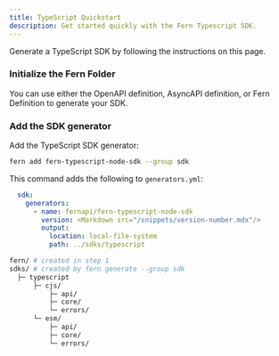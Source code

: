 ```yaml
---
title: TypeScript Quickstart
description: Get started quickly with the Fern Typescript SDK.
---
```


<Markdown src="/products/sdks/snippets/demo-warning.mdx"/>

Generate a TypeScript SDK by following the instructions on this page. 

<Steps>
<Markdown src="/products/sdks/snippets/install-cli.mdx"/>

  ### Initialize the Fern Folder

  You can use either the OpenAPI definition, AsyncAPI definition, or Fern Definition to generate your SDK.

  <AccordionGroup>
  <Markdown src="/products/sdks/snippets/option-1-openapi.mdx"/>

  <Markdown src="/products/sdks/snippets/option-2-asyncapi.mdx"/>
  
  <Markdown src="/products/sdks/snippets/option-3-fern-def.mdx"/>

  </AccordionGroup>

<Markdown src="/products/sdks/snippets/pass-fern-check.mdx"/>

### Add the SDK generator

Add the TypeScript SDK generator:

```bash
fern add fern-typescript-node-sdk --group sdk
```

This command adds the following to `generators.yml`:

```yaml
  sdk:
    generators:
      - name: fernapi/fern-typescript-node-sdk
        version: <Markdown src="/snippets/version-number.mdx"/>
        output:
          location: local-file-system
          path: ../sdks/typescript
```
<Markdown src="/products/sdks/snippets/generate-sdk.mdx"/>

```bash
fern/ # created in step 1
sdks/ # created by fern generate --group sdk
  ├─ typescript
      ├─ cjs/
          ├─ api/
          ├─ core/
          └─ errors/
      └─ esm/
          ├─ api/
          ├─ core/
          └─ errors/
```
  
</Steps>
